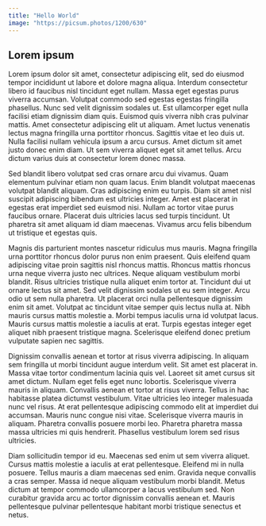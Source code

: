 ```yaml
---
title: "Hello World"
image: "https://picsum.photos/1200/630"
---
```


## Lorem ipsum

Lorem ipsum dolor sit amet, consectetur adipiscing elit, sed do eiusmod tempor incididunt ut labore et dolore magna aliqua. Interdum consectetur libero id faucibus nisl tincidunt eget nullam. Massa eget egestas purus viverra accumsan. Volutpat commodo sed egestas egestas fringilla phasellus. Nunc sed velit dignissim sodales ut. Est ullamcorper eget nulla facilisi etiam dignissim diam quis. Euismod quis viverra nibh cras pulvinar mattis. Amet consectetur adipiscing elit ut aliquam. Amet luctus venenatis lectus magna fringilla urna porttitor rhoncus. Sagittis vitae et leo duis ut. Nulla facilisi nullam vehicula ipsum a arcu cursus. Amet dictum sit amet justo donec enim diam. Ut sem viverra aliquet eget sit amet tellus. Arcu dictum varius duis at consectetur lorem donec massa.

Sed blandit libero volutpat sed cras ornare arcu dui vivamus. Quam elementum pulvinar etiam non quam lacus. Enim blandit volutpat maecenas volutpat blandit aliquam. Cras adipiscing enim eu turpis. Diam sit amet nisl suscipit adipiscing bibendum est ultricies integer. Amet est placerat in egestas erat imperdiet sed euismod nisi. Nullam ac tortor vitae purus faucibus ornare. Placerat duis ultricies lacus sed turpis tincidunt. Ut pharetra sit amet aliquam id diam maecenas. Vivamus arcu felis bibendum ut tristique et egestas quis.

Magnis dis parturient montes nascetur ridiculus mus mauris. Magna fringilla urna porttitor rhoncus dolor purus non enim praesent. Quis eleifend quam adipiscing vitae proin sagittis nisl rhoncus mattis. Rhoncus mattis rhoncus urna neque viverra justo nec ultrices. Neque aliquam vestibulum morbi blandit. Risus ultricies tristique nulla aliquet enim tortor at. Tincidunt dui ut ornare lectus sit amet. Sed velit dignissim sodales ut eu sem integer. Arcu odio ut sem nulla pharetra. Ut placerat orci nulla pellentesque dignissim enim sit amet. Volutpat ac tincidunt vitae semper quis lectus nulla at. Nibh mauris cursus mattis molestie a. Morbi tempus iaculis urna id volutpat lacus. Mauris cursus mattis molestie a iaculis at erat. Turpis egestas integer eget aliquet nibh praesent tristique magna. Scelerisque eleifend donec pretium vulputate sapien nec sagittis.

Dignissim convallis aenean et tortor at risus viverra adipiscing. In aliquam sem fringilla ut morbi tincidunt augue interdum velit. Sit amet est placerat in. Massa vitae tortor condimentum lacinia quis vel. Laoreet sit amet cursus sit amet dictum. Nullam eget felis eget nunc lobortis. Scelerisque viverra mauris in aliquam. Convallis aenean et tortor at risus viverra. Tellus in hac habitasse platea dictumst vestibulum. Vitae ultricies leo integer malesuada nunc vel risus. At erat pellentesque adipiscing commodo elit at imperdiet dui accumsan. Mauris nunc congue nisi vitae. Scelerisque viverra mauris in aliquam. Pharetra convallis posuere morbi leo. Pharetra pharetra massa massa ultricies mi quis hendrerit. Phasellus vestibulum lorem sed risus ultricies.

Diam sollicitudin tempor id eu. Maecenas sed enim ut sem viverra aliquet. Cursus mattis molestie a iaculis at erat pellentesque. Eleifend mi in nulla posuere. Tellus mauris a diam maecenas sed enim. Gravida neque convallis a cras semper. Massa id neque aliquam vestibulum morbi blandit. Metus dictum at tempor commodo ullamcorper a lacus vestibulum sed. Non curabitur gravida arcu ac tortor dignissim convallis aenean et. Mauris pellentesque pulvinar pellentesque habitant morbi tristique senectus et netus.
